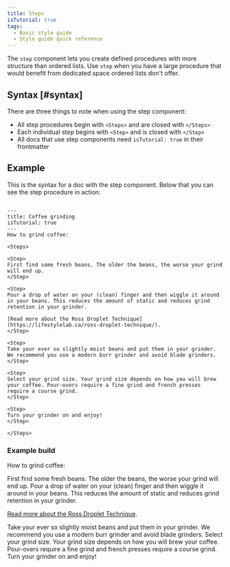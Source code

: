 ```yaml
---
title: Steps
isTutorial: true
tags:
  - Basic style guide
  - Style guide quick reference
---
```


The `step` component lets you create defined procedures with more structure than ordered lists. Use `step` when you have a large procedure that would benefit from dedicated space ordered lists don't offer. 

## Syntax [#syntax]

There are three things to note when using the step component:

* All step procedures begin with `<Steps>` and are closed with `</Steps>`
* Each individual step begins with `<Step>` and is closed with `</Step>`
* All docs that use step components need `isTutorial: true` in their frontmatter

## Example

This is the syntax for a doc with the step component. Below that you can see the step procedure in action:

```

---
title: Coffee grinding
isTutorial: true
---
How to grind coffee:

<Steps>

<Step>
First find some fresh beans. The older the beans, the worse your grind will end up.
</Step>

<Step>
Pour a drop of water on your (clean) finger and then wiggle it around in your beans. This reduces the amount of static and reduces grind retention in your grinder. 

[Read more about the Ross Droplet Technique](https://lifestylelab.ca/ross-droplet-technique/).
</Step>

<Step>
Take your ever so slightly moist beans and put them in your grinder. We recommend you use a modern burr grinder and avoid blade grinders.
</Step>

<Step>
Select your grind size. Your grind size depends on how you will brew your coffee. Pour-overs require a fine grind and french presses require a course grind.
</Step>

<Step>
Turn your grinder on and enjoy!
</Step>

</Steps>
```

### Example build

How to grind coffee:

<Steps>

<Step>
First find some fresh beans. The older the beans, the worse your grind will end up.
</Step>

<Step>
Pour a drop of water on your (clean) finger and then wiggle it around in your beans. This reduces the amount of static and reduces grind retention in your grinder. 

[Read more about the Ross Droplet Technique](https://lifestylelab.ca/ross-droplet-technique/).
</Step>

<Step>
Take your ever so slightly moist beans and put them in your grinder. We recommend you use a modern burr grinder and avoid blade grinders.
</Step>

<Step>
Select your grind size. Your grind size depends on how you will brew your coffee. Pour-overs require a fine grind and french presses require a course grind.
</Step>

<Step>
Turn your grinder on and enjoy!
</Step>

</Steps>
